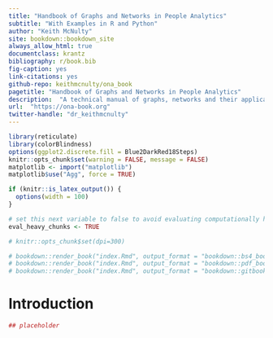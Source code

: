 ```yaml
--- 
title: "Handbook of Graphs and Networks in People Analytics"
subtitle: "With Examples in R and Python"
author: "Keith McNulty"
site: bookdown::bookdown_site
always_allow_html: true
documentclass: krantz
bibliography: r/book.bib
fig-caption: yes
link-citations: yes
github-repo: keithmcnulty/ona_book
pagetitle: "Handbook of Graphs and Networks in People Analytics"
description:  "A technical manual of graphs, networks and their applications in the people and social sciences"
url:  "https://ona-book.org"
twitter-handle: "dr_keithmcnulty"
---
```



```r
library(reticulate)
library(colorBlindness)
options(ggplot2.discrete.fill = Blue2DarkRed18Steps)
knitr::opts_chunk$set(warning = FALSE, message = FALSE)
matplotlib <- import("matplotlib")
matplotlib$use("Agg", force = TRUE)

if (knitr::is_latex_output()) {
  options(width = 100)
}

# set this next variable to false to avoid evaluating computationally heavy chunks
eval_heavy_chunks <- TRUE

# knitr::opts_chunk$set(dpi=300)

# bookdown::render_book("index.Rmd", output_format = "bookdown::bs4_book", config_file = "_bookdown_bs4.yml")
# bookdown::render_book("index.Rmd", output_format = "bookdown::pdf_book", config_file = "_bookdown_pdf.yml")
# bookdown::render_book("index.Rmd", output_format = "bookdown::gitbook", config_file = "_bookdown_gitbook.yml")
```

# Introduction {-}


```r
## placeholder
```

